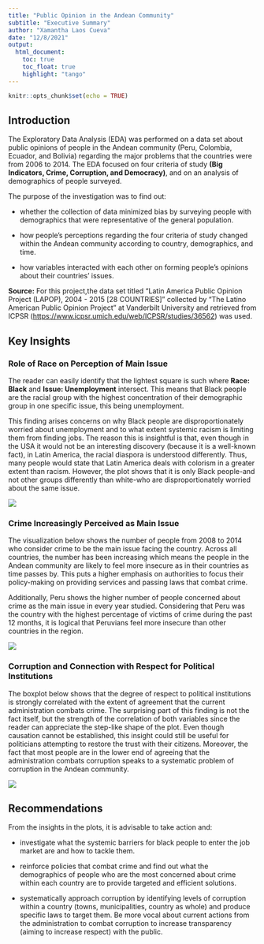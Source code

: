 ```yaml
---
title: "Public Opinion in the Andean Community"
subtitle: "Executive Summary"
author: "Xamantha Laos Cueva"
date: "12/8/2021"
output: 
  html_document:
    toc: true
    toc_float: true
    highlight: "tango"
---
```


```r
knitr::opts_chunk$set(echo = TRUE)
```

## Introduction

The Exploratory Data Analysis (EDA) was performed on a data set about public opinions of people in the Andean community (Peru, Colombia, Ecuador, and Bolivia) regarding the major problems that the countries were from 2006 to 2014. The EDA focused on four criteria of study **(Big Indicators, Crime, Corruption, and Democracy)**, and on an analysis of demographics of people surveyed.

The purpose of the investigation was to find out:

-   whether the collection of data minimized bias by surveying people with demographics that were representative of the general population.

-   how people's perceptions regarding the four criteria of study changed within the Andean community according to country, demographics, and time.

-   how variables interacted with each other on forming people's opinions about their countries' issues.

**Source:** For this project,the data set titled "Latin America Public Opinion Project (LAPOP), 2004 - 2015 [28 COUNTRIES]" collected by "The Latino American Public Opinion Project" at Vanderbilt University and retrieved from ICPSR (<https://www.icpsr.umich.edu/web/ICPSR/studies/36562>) was used.

## Key Insights

### Role of Race on Perception of Main Issue

The reader can easily identify that the lightest square is such where **Race: Black** and **Issue: Unemployment** intersect. This means that Black people are the racial group with the highest concentration of their demographic group in one specific issue, this being unemployment.

This finding arises concerns on why Black people are disproportionately worried about unemployment and to what extent systemic racism is limiting them from finding jobs. The reason this is insightful is that, even though in the USA it would not be an interesting discovery (because it is a well-known fact), in Latin America, the racial diaspora is understood differently. Thus, many people would state that Latin America deals with colorism in a greater extent than racism. However, the plot shows that it is only Black people-and not other groups differently than white-who are disproportionately worried about the same issue.

![](images/Screen%20Shot%202021-12-09%20at%205.49.42%20PM.png)

### Crime Increasingly Perceived as Main Issue

The visualization below shows the number of people from 2008 to 2014 who consider crime to be the main issue facing the country. Across all countries, the number has been increasing which means the people in the Andean community are likely to feel more insecure as in their countries as time passes by. This puts a higher emphasis on authorities to focus their policy-making on providing services and passing laws that combat crime.

Additionally, Peru shows the higher number of people concerned about crime as the main issue in every year studied. Considering that Peru was the country with the highest percentage of victims of crime during the past 12 months, it is logical that Peruvians feel more insecure than other countries in the region.

![](images/Screen%20Shot%202021-12-09%20at%205.47.44%20PM.png)

### Corruption and Connection with Respect for Political Institutions

The boxplot below shows that the degree of respect to political institutions is strongly correlated with the extent of agreement that the current administration combats crime. The surprising part of this finding is not the fact itself, but the strength of the correlation of both variables since the reader can appreciate the step-like shape of the plot. Even though causation cannot be established, this insight could still be useful for politicians attempting to restore the trust with their citizens. Moreover, the fact that most people are in the lower end of agreeing that the administration combats corruption speaks to a systematic problem of corruption in the Andean community.

![](images/Screen%20Shot%202021-12-09%20at%205.50.39%20PM-01.png)

## Recommendations

From the insights in the plots, it is advisable to take action and:

-   investigate what the systemic barriers for black people to enter the job market are and how to tackle them.

-   reinforce policies that combat crime and find out what the demographics of people who are the most concerned about crime within each country are to provide targeted and efficient solutions.

-   systematically approach corruption by identifying levels of corruption within a country (towns, municipalities, country as whole) and produce specific laws to target them. Be more vocal about current actions from the administration to combat corruption to increase transparency (aiming to increase respect) with the public.
